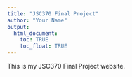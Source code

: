 ```yaml
---
title: "JSC370 Final Project"
author: "Your Name"
output: 
  html_document:
    toc: TRUE
    toc_float: TRUE
---
```


This is my JSC370 Final Project website.